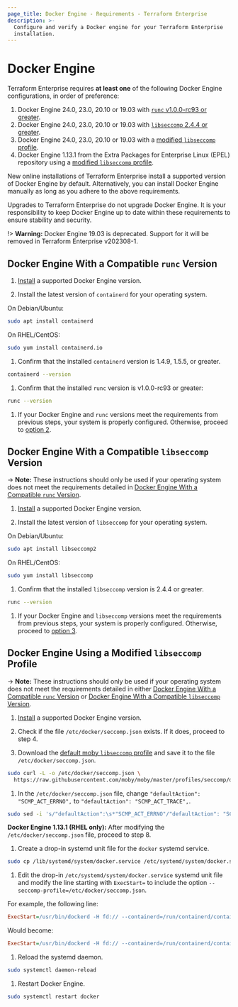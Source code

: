 ```yaml
---
page_title: Docker Engine - Requirements - Terraform Enterprise
description: >-
  Configure and verify a Docker engine for your Terraform Enterprise
  installation.
---
```


# Docker Engine

Terraform Enterprise requires **at least one** of the following Docker Engine configurations, in order of preference:

1. Docker Engine 24.0, 23.0, 20.10 or 19.03 with [`runc` v1.0.0-rc93 or greater](#docker-engine-with-a-compatible-runc-version).
1. Docker Engine 24.0, 23.0, 20.10 or 19.03 with [`libseccomp` 2.4.4 or greater](#docker-engine-with-a-compatible-libseccomp-version).
1. Docker Engine 24.0, 23.0, 20.10 or 19.03 with a [modified `libseccomp` profile](#docker-engine-using-a-modified-libseccomp-profile).
1. Docker Engine 1.13.1 from the Extra Packages for Enterprise Linux (EPEL) repository using a [modified `libseccomp` profile](#docker-engine-using-a-modified-libseccomp-profile).

New online installations of Terraform Enterprise install a supported version of
Docker Engine by default. Alternatively, you can install Docker Engine manually
as long as you adhere to the above requirements.

Upgrades to Terraform Enterprise do not upgrade Docker Engine. It is your
responsibility to keep Docker Engine up to date within these requirements to
ensure stability and security.

!> **Warning:** Docker Engine 19.03 is deprecated. Support for it will be removed in Terraform Enterprise v202308-1.

## Docker Engine With a Compatible `runc` Version

1. [Install](https://docs.docker.com/engine/install/) a supported Docker Engine version.

1. Install the latest version of `containerd` for your operating system.

  On Debian/Ubuntu:

  ```sh
  sudo apt install containerd
  ```

  On RHEL/CentOS:

  ```sh
  sudo yum install containerd.io
  ```

1. Confirm that the installed `containerd` version is 1.4.9, 1.5.5, or greater.

  ```sh
  containerd --version
  ```

1. Confirm that the installed `runc` version is v1.0.0-rc93 or greater:

  ```sh
  runc --version
  ```

1. If your Docker Engine and `runc` versions meet the requirements from previous steps, your system is properly configured. Otherwise, proceed to [option 2](#option-2-docker-engine-with-a-compatible-libseccomp-version).

## Docker Engine With a Compatible `libseccomp` Version

-> **Note:** These instructions should only be used if your operating system does not meet the requirements detailed in [Docker Engine With a Compatible `runc` Version](#docker-engine-with-a-compatible-runc-version).

1. [Install](https://docs.docker.com/engine/install/) a supported Docker Engine version.

1. Install the latest version of `libseccomp` for your operating system.

  On Debian/Ubuntu:

  ```sh
  sudo apt install libseccomp2
  ```

  On RHEL/CentOS:

  ```sh
  sudo yum install libseccomp
  ```

1. Confirm that the installed `libseccomp` version is 2.4.4 or greater.

  ```sh
  runc --version
  ```

1. If your Docker Engine and `libseccomp` versions meet the requirements from previous steps, your system is properly configured. Otherwise, proceed to [option 3](#option-3-docker-engine-using-a-modified-libseccomp-profile).

## Docker Engine Using a Modified `libseccomp` Profile

-> **Note:** These instructions should only be used if your operating system does not meet the requirements detailed in either [Docker Engine With a Compatible `runc` Version](#docker-engine-with-a-compatible-runc-version) or [Docker Engine With a Compatible `libseccomp` Version](https://terraform.io/docker-engine-with-a-compatible-libseccomp-version).

1. [Install](https://docs.docker.com/engine/install/) a supported Docker Engine version.

1. Check if the file `/etc/docker/seccomp.json` exists. If it does, proceed to step 4.

1. Download the [default moby `libseccomp` profile](https://raw.githubusercontent.com/moby/moby/master/profiles/seccomp/default.json) and save it to the file `/etc/docker/seccomp.json`.

  ```sh
  sudo curl -L -o /etc/docker/seccomp.json \
    https://raw.githubusercontent.com/moby/moby/master/profiles/seccomp/default.json
  ```

1. In the `/etc/docker/seccomp.json` file, change `"defaultAction": "SCMP_ACT_ERRNO",` to `"defaultAction": "SCMP_ACT_TRACE",`.

  ```sh
  sudo sed -i 's/"defaultAction":\s*"SCMP_ACT_ERRNO"/"defaultAction": "SCMP_ACT_TRACE"/1' /etc/docker/seccomp.json
  ```

  **Docker Engine 1.13.1 (RHEL only):**  After modifying the `/etc/docker/seccomp.json` file, proceed to step 8.

1. Create a drop-in systemd unit file for the `docker` systemd service.

  ```sh
  sudo cp /lib/systemd/system/docker.service /etc/systemd/system/docker.service
  ```

1. Edit the drop-in `/etc/systemd/system/docker.service` systemd unit file and modify the line starting with `ExecStart=` to include the option `--seccomp-profile=/etc/docker/seccomp.json`.

  For example, the following line:

  ```ini
  ExecStart=/usr/bin/dockerd -H fd:// --containerd=/run/containerd/containerd.sock $OPTIONS $DOCKER_STORAGE_OPTIONS $DOCKER_ADD_RUNTIMES
  ```

  Would become:

  ```ini
  ExecStart=/usr/bin/dockerd -H fd:// --containerd=/run/containerd/containerd.sock --seccomp-profile=/etc/docker/seccomp.json $OPTIONS $DOCKER_STORAGE_OPTIONS $DOCKER_ADD_RUNTIMES
  ```

1. Reload the systemd daemon.

  ```sh
  sudo systemctl daemon-reload
  ```

1. Restart Docker Engine.

  ```sh
  sudo systemctl restart docker
  ```
